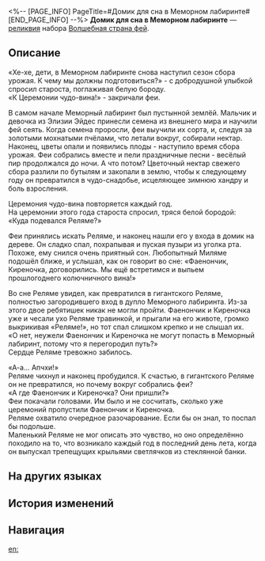 <%-- [PAGE_INFO]
PageTitle=#Домик для сна в Меморном лабиринте#
[END_PAGE_INFO] --%>
{{Реликвия Инфобокс
|id          = 63215
|Изображение = Предмет Домик для сна в Меморном лабиринте.png
|Набор       = Волшебная страна фей
|Предмет     = Планарная сфера
|Упоминания  = 
}}
{{Описание|Внутри планарной сферы заключён Меморный лабиринт - часть Элизии Эйдес. Раздвинув золотые колосья, падаешь в глубокое-глубокое дупло, ха! Сколько здесь маленьких фей? «Одна, две, три, четыре, пять, шесть, семь?» А вот и нет! Правильный ответ: «До, ре, ми, фа, соль, ля, си»!}}
'''Домик для сна в Меморном лабиринте''' — [[реликвия]] набора [[Волшебная страна фей]].

==Описание==
«Хе-хе, дети, в Меморном лабиринте снова наступил сезон сбора урожая. К чему мы должны подготовиться?» - с добродушной улыбкой спросил староста, поглаживая белую бороду.<br />«К Церемонии чудо-вина!» - закричали феи.

В самом начале Меморный лабиринт был пустынной землёй. Мальчик и девочка из Элизии Эйдес принесли семена из внешнего мира и научили фей сеять. Когда семена проросли, феи выучили их сорта, и, следуя за золотыми мохнатыми пчёлами, что летали вокруг, собирали нектар. Наконец, цветы опали и появились плоды - наступило время сбора урожая. Феи собрались вместе и пели праздничные песни - весёлый пир продолжался до ночи. А что потом? Цветочный нектар свежего сбора разлили по бутылям и закопали в землю, чтобы к следующему году он превратился в чудо-снадобье, исцеляющее зимнюю хандру и боль взросления.

Церемония чудо-вина повторяется каждый год.<br />На церемонии этого года староста спросил, тряся белой бородой: «Куда подевался Реляме?»

Феи принялись искать Реляме, и наконец нашли его у входа в домик на дереве. Он сладко спал, похрапывая и пуская пузыри из уголка рта. Похоже, ему снился очень приятный сон. Любопытный Миляме подошёл ближе, и услышал, как он говорит во сне: «Фаенончик, Киреночка, договорились. Мы ещё встретимся и выпьем прошлогоднего колючничного вина!»

Во сне Реляме увидел, как превратился в гигантского Реляме, полностью загородившего вход в дупло Меморного лабиринта. Из-за этого двое ребятишек никак не могли пройти. Фаенончик и Киреночка уже и чесали ухо Реляме травинкой, и прыгали на его животе, громко выкрикивая «Реляме!», но тот спал слишком крепко и не слышал их.<br />«О нет, неужели Фаенончик и Киреночка не могут попасть в Меморный лабиринт, потому что я перегородил путь?»<br />Сердце Реляме тревожно забилось.

«А-а... Апчхи!»<br />Реляме чихнул и наконец пробудилcя. К счастью, в гигантского Реляме он не превратился, но почему вокруг собрались феи?<br />«А где Фаенончик и Киреночка? Они пришли?»<br />Феи покачали головами. Им было и не сосчитать, сколько уже церемоний пропустили Фаенончик и Киреночка.<br />Реляме охватило очередное разочарование. Если бы он знал, то поспал бы подольше.<br />Маленький Реляме не мог описать это чувство, но оно определённо походило на то, что возникало каждый год в последний день лета, когда он выпускал трепещущих крыльями светлячков из стеклянной банки.

==На других языках==
{{На других языках
|en   = Membrance Maze's Serene Treehouse
|zhs  = 迷路迷境的恬梦树屋
|zht  = 迷路迷境的恬夢樹屋
|ja   = {{Rubi|迷路迷境|めいろめいきょう}}の{{Rubi|夢|ゆめ}}のツリーハウス
|ko   = 비밀 미궁의 평온한 꿈 나무집
|es   = Casa del árbol de la Floresta del Misterio
|fr   = Cabane tranquille du Labyrinthe de la mémoire
|ru   = Домик для сна в Меморном лабиринте
|th   = Membrance Maze's Serene Treehouse
|vi   = Nhà Cây An Yên Ở Khu Rừng Lạc Lối
|de   = Ruhiges Baumhaus des Wirrgartens
|id   = Membrance Maze's Serene Treehouse
|pt   = Casa na Árvore Serena do Labirinto das Memórias
}}

==История изменений==
{{История изменений|3.5}}

==Навигация==
{{Набор Реликвий Навбокс|Волшебная страна фей}}

[[en:]]